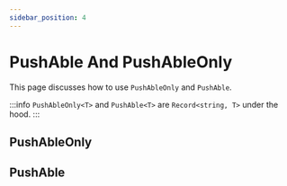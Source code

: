 ```yaml
---
sidebar_position: 4
---
```


# PushAble And PushAbleOnly

This page discusses how to use `PushAbleOnly` and `PushAble`.

:::info
`PushAbleOnly<T>` and `PushAble<T>` are `Record<string, T>` under the hood.
:::

## PushAbleOnly

## PushAble
